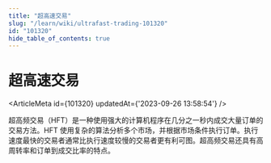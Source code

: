 ```yaml
---
title: "超高速交易"
slug: "/learn/wiki/ultrafast-trading-101320"
id: "101320"
hide_table_of_contents: true
---
```



# 超高速交易

<ArticleMeta id={101320} updatedAt={'2023-09-26 13:58:54'} />
<div className='border-solid border-b border-t-0 my-4 border-[var(--ifm-color-gray-300)]' />

超高频交易（HFT）是一种使用强大的计算机程序在几分之一秒内成交大量订单的交易方法。HFT 使用复杂的算法分析多个市场，并根据市场条件执行订单。执行速度最快的交易者通常比执行速度较慢的交易者更有利可图。超高频交易还具有高周转率和订单到成交比率的特点。
